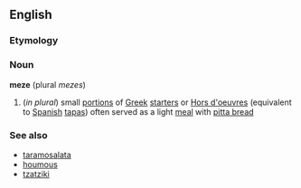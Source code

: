 ==English==
===Etymology===
{{Gr.}}
===Noun===
'''meze'''  (plural ''mezes'')
#(''in plural'') small [[portion]]s of [[Greek]] [[starter]]s or [[Hors d'oeuvre]]s (equivalent to [[Spanish]] [[tapas]]) often served as a light [[meal]] with [[pitta bread]]
===See also===
*[[taramosalata]]
*[[houmous]]
*[[tzatziki]]